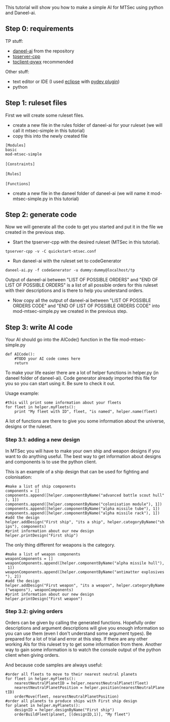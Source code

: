 This tutorial will show you how to make a simple AI for MTSec using python and Daneel-ai.


== Step 0: requirements ==

TP stuff:

* [http://www.thousandparsec.net/tp/download-instructions.php?product=daneel-ai&platform=developer daneel-ai] from the repository
* [http://www.thousandparsec.net/tp/downloads.php?category=server tpserver-cpp]
* [http://www.thousandparsec.net/tp/downloads.php?category=client tpclient-pywx] recommended

Other stuff:

* text editor or IDE (I used [http://www.eclipse.org/ eclipse] with [http://pydev.org/ pydev plugin])
* python

== Step 1: ruleset files ==

First we will create some ruleset files.

* create a new file in the rules folder of daneel-ai for your ruleset (we will call it mtsec-simple in this tutorial)
* copy this into the newly created file
 [Modules]
 basic
 mod-mtsec-simple
 
 [Constraints]
 
 [Rules]
 
 [Functions]
 

* create a new file in the daneel folder of daneel-ai (we will name it mod-mtsec-simple.py in this tutorial)

== Step 2: generate code ==

Now we will generate all the code to get you started and put it in the file we created in the previous step.

* Start the tpserver-cpp with the desired ruleset (MTSec in this tutorial).

 tpserver-cpp -v -C quickstart-mtsec.conf

* Run daneel-ai with the ruleset set to codeGenerator

 daneel-ai.py -f codeGenerator -u dummy:dummy@localhost/tp

Output of daneel-ai between "LIST OF POSSIBLE ORDERS" and "END OF LIST OF POSSIBLE ORDERS" is a list of all possible orders for this ruleset with their descriptions and is there to help you understand orders.

* Now copy all the output of daneel-ai between "LIST OF POSSIBLE ORDERS CODE" and "END OF LIST OF POSSIBLE ORDERS CODE" into mod-mtsec-simple.py we created in the previous step.

== Step 3: write AI code ==

Your AI should go into the AICode() function in the file mod-mtsec-simple.py

 def AICode():
     #TODO your AI code comes here
     return

To make your life easier there are a lot of helper functions in helper.py (in daneel folder of daneel-ai). Code generator already imported this file for you so you can start using it. Be sure to check it out.

Usage example:
 #this will print some information about your fleets
 for fleet in helper.myFleets():
     print "My fleet with ID", fleet, "is named", helper.name(fleet)

A lot of functions are there to give you some information about the universe, designs or the ruleset.

=== Step 3.1: adding a new design ===

In MTSec you will have to make your own ship and weapon designs if you want to do anything useful.
The best way to get information about designs and components is to use the python client.

This is an example of a ship design that can be used for fighting and colonisation:
 #make a list of ship components
 components = []
 components.append([helper.componentByName("advanced battle scout hull"), 1])
 components.append([helper.componentByName("colonisation module"), 1])
 components.append([helper.componentByName("alpha missile tube"), 1])
 components.append([helper.componentByName("alpha missile rack"), 1])
 #add the design
 helper.addDesign("First ship", "its a ship", helper.categoryByName("ships"), components)
 #print information about our new design
 helper.printDesign("First ship")

The only thing different for weapons is the category.

 #make a list of weapon components
 weaponComponents = []
 weaponComponents.append([helper.componentByName("alpha missile hull"), 1])
 weaponComponents.append([helper.componentByName("antimatter explosives"), 2])
 #add the design
 helper.addDesign("First weapon", "its a weapon", helper.categoryByName("weapons"), weaponComponents)
 #print information about our new design
 helper.printDesign("First weapon")

=== Step 3.2: giving orders ===

Orders can be given by calling the generated functions. Hopefully order descriptions and argument descriptions will give you enough information so you can use them (even I don't understand some argument types).
Be prepared for a lot of trial and error at this step. If there are any other working AIs for this ruleset try to get some information from there. Another way to gain some information is to watch the console output of the python client when giving orders.

And because code samples are always useful:
 #order all fleets to move to their nearest neutral planets
 for fleet in helper.myFleets():
     nearestNeutralPlanetID = helper.nearestNeutralPlanet(fleet)
     nearestNeutralPlanetPosition = helper.position(nearestNeutralPlanetID)
     orderMove(fleet, nearestNeutralPlanetPosition)
 #order all planets to produce ships with First ship design
 for planet in helper.myPlanets():
     designID = helper.designByName("First ship")
     orderBuildFleet(planet, [(designID,1)], "My fleet")